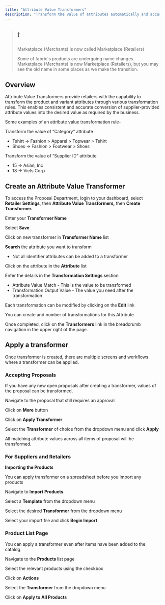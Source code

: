 ```yaml
---
title: "Attribute Value Transformers"
description: "Transform the value of attributes automatically and accurately."
---
```


> ## ❗️
> 
> Marketplace (Merchants) is now called Marketplace (Retailers)
> 
> Some of fabric's products are undergoing name changes. Marketplace (Merchants) is now Marketplace (Retailers), but you may see the old name in some places as we make the transition.

## Overview

Attribute Value Transformers provide retailers with the capability to transform the product and variant attributes through various transformation rules. This enables consistent and accurate conversion of supplier-provided attribute values into the desired value as required by the business.

Some examples of an attribute value transformation rule-

Transform the value of “Category” attribute

* Tshirt → Fashion > Apparel > Topwear > Tshirt
* Shoes → Fashion > Footwear > Shoes

Transform the value of “Supplier ID” attribute

* 15 → Asian, Inc
* 18 → Viets Corp

## Create an Attribute Value Transformer

To access the Proposal Department, login to your dashboard, select **Retailer Settings**, then **Attribute Value Transformers,** then **Create Transformer.**

Enter your **Transformer Name**

Select **Save**

Click on new transformer in **Transformer Name** list

**Search** the attribute you want to transform

* Not all identifier attributes can be added to a transformer

Click on the attribute in the **Attribute** list

Enter the details in the **Transformation Settings** section

* Attribute Value Match - This is the value to be transformed
* Transformation Output Value - The value you need after the transformation

Each transformation can be modified by clicking on the **Edit** link

You can create and number of transformations for this Attribute

Once completed, click on the **Transformers** link in the breadcrumb navigation in the upper right of the page.

## Apply a transformer

Once transformer is created, there are multiple screens and workflows where a transformer can be applied.

### Accepting Proposals

If you have any new open proposals after creating a transformer, values of the proposal can be transformed.

Navigate to the proposal that still requires an approval

Click on **More** button

Click on **Apply Transformer**

Select the **Transformer** of choice from the dropdown menu and click **Apply**

All matching attribute values across all items of proposal will be transformed.

### For Suppliers and Retailers

**Importing the Products**

You can apply transformer on a spreadsheet before you import any products

Navigate to **Import Products**

Select a **Template** from the dropdown menu

Select the desired **Transformer** from the dropdown menu

Select your import file and click **Begin Import**

### Product List Page

You can apply a transformer even after items have been added to the catalog.

Navigate to the **Products** list page

Select the relevant products using the checkbox

Click on **Actions**

Select the **Transformer** from the dropdown menu

Click on **Apply to All Products**
